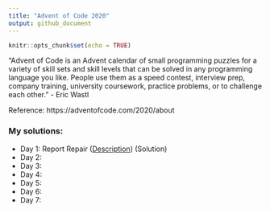 ```yaml
---
title: "Advent of Code 2020"
output: github_document
---
```


```r
knitr::opts_chunk$set(echo = TRUE)
```
"Advent of Code is an Advent calendar of small programming puzzles for a variety of skill sets and skill levels that can be solved in any programming language you like. People use them as a speed contest, interview prep, company training, university coursework, practice problems, or to challenge each other." - Eric Wastl

Reference: https://adventofcode.com/2020/about


### My solutions:
* Day 1: Report Repair ([Description](day-1/README-D1.md)) (Solution)
* Day 2: 
* Day 3: 
* Day 4:
* Day 5: 
* Day 6:
* Day 7:   
